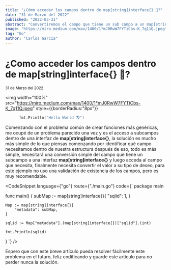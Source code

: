 ```yaml
---
title: "¿Cómo acceder los campos dentro de map[string]interface{} 🐹?"
date: "31 de Marzo del 2022"
published: "2022-03-31"
abstract: "Convertiremos el campo que tiene un sub campo a un map[string]interface{} y luego accederemos al campo que se necesita 🚀"
image: "https://miro.medium.com/max/1400/1*mJ0RwW7FYTiCbs-K_7q11Q.jpeg"
tag: "Go"
author: "Carlos García"
---
```


# ¿Como acceder los campos dentro de map[string]interface{} 🐹?

<small>31 de Marzo del 2022</small> <EditPost path="como-acceder-subcampos" />

<img
  width="100%"
  src="https://miro.medium.com/max/1400/1*mJ0RwW7FYTiCbs-K_7q11Q.jpeg"
  style={{borderRadius:"8px"}}
></img>

```go
      fmt.Println("Hello World 🌎")
```

Comenzando con el problema común de crear funciones más genéricas, me ocupé de un problema parecido una vez y es el acceso a subcampos dentro de una interfaz de **map[string]interface{}**, la solución es mucho más simple de lo que piensas comenzando por identificar qué campo necesitamos dentro de nuestra estructura después de eso, todo es más simple, necesitará una conversión simple del campo que tiene un subcampo a una interfaz **map[string]interface{}** y luego acceda al campo que necesita, finalmente necesita convertir el valor a su tipo de deseo, para este ejemplo no uso una validación de existencia de los campos, pero es muy recomendable.

<CodeSnippet language={"go"} route={"./main.go"} code={`
package main


func main() {
    subMap := map[string]interface{}{
        "sqlid": 1,
    }

    Map := map[string]interface{}{
        "metadata": subMap,
    }

    sqlid := Map["metadata"].(map[string]interface{})["sqlid"].(int)

    fmt.Println(sqlid)
}
`} />

Espero que con este breve artículo pueda resolver fácilmente este problema en el futuro, feliz codificando y guarde este artículo para no perder nunca la solución.
